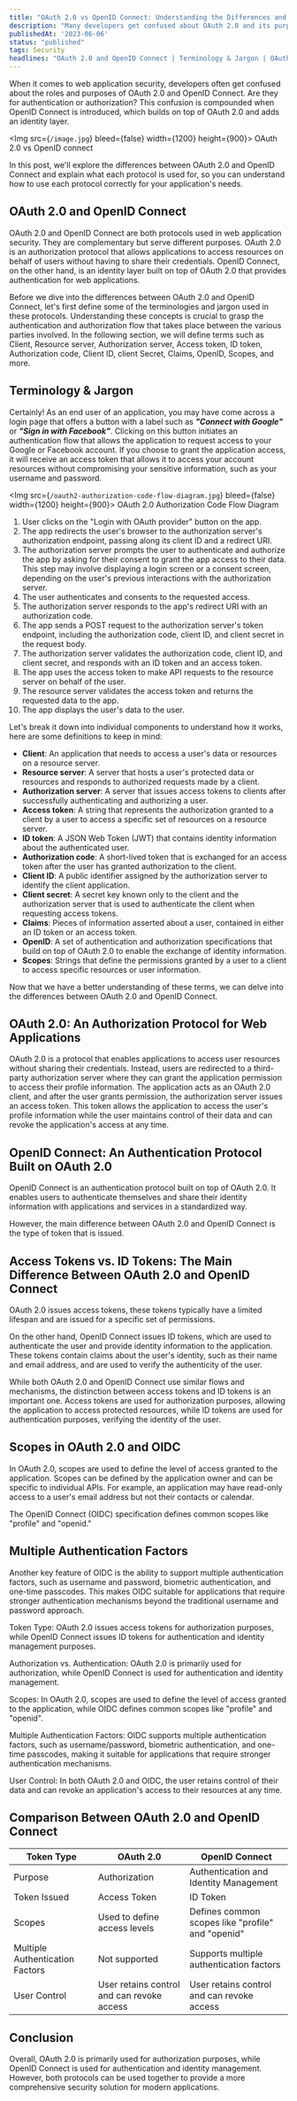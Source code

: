 ```yaml
---
title: "OAuth 2.0 vs OpenID Connect: Understanding the Differences and Use Cases"
description: "Many developers get confused about OAuth 2.0 and its purpose in web application security. Is it for authentication or authorization? The confusion is compounded when OpenID Connect is introduced, which builds on top of OAuth 2.0 and adds an identity layer."
publishedAt: '2023-06-06'
status: "published"
tags: Security
headlines: "OAuth 2.0 and OpenID Connect | Terminology & Jargon | OAuth 2.0: An Authorization Protocol for Web Applications | OpenID Connect: An Authentication Protocol Built on OAuth 2.0 | Access Tokens vs. ID Tokens: The Main Difference Between OAuth 2.0 and OpenID Connect | Scopes in OAuth 2.0 and OIDC | Multiple Authentication Factors | Comparison Between OAuth 2.0 and OpenID Connect | Conclusion"
---
```


When it comes to web application security, developers often get confused about the roles 
and purposes of OAuth 2.0 and OpenID Connect. Are they for authentication or authorization? 
This confusion is compounded when OpenID Connect is introduced, which builds on top of OAuth 2.0 
and adds an identity layer.

<Img src={`/image.jpg`} bleed={false} width={1200} height={900}>
  OAuth 2.0 vs OpenID connect
</Img>

In this post, we'll explore the differences between OAuth 2.0 and 
OpenID Connect and explain what each protocol is used for, so you can understand how to use each 
protocol correctly for your application's needs.

## OAuth 2.0 and OpenID Connect

OAuth 2.0 and OpenID Connect are both protocols used in web application security. 
They are complementary but serve different purposes. OAuth 2.0 is an authorization 
protocol that allows applications to access resources on behalf of users without 
having to share their credentials. OpenID Connect, on the other hand, is an identity 
layer built on top of OAuth 2.0 that provides authentication for web applications.

Before we dive into the differences between OAuth 2.0 and OpenID Connect, let's first define some of the 
terminologies and jargon used in these protocols. Understanding these concepts is crucial to grasp the 
authentication and authorization flow that takes place between the various parties involved. In the following 
section, we will define terms such as Client, Resource server, Authorization server, Access token, ID token, 
Authorization code, Client ID, client Secret, Claims, OpenID, Scopes, and more.

## Terminology & Jargon

Certainly! As an end user of an application, you may have come across a login page that offers a 
button with a label such as ***"Connect with Google"*** or ***"Sign in with Facebook"***. 
Clicking on this button initiates an authentication flow that allows the application to 
request access to your Google or Facebook account. If you choose to grant the application access, 
it will receive an access token that allows it to access your account resources without 
compromising your sensitive information, such as your username and password.


<Img src={`/oauth2-authorization-code-flow-diagram.jpg`} bleed={false} width={1200} height={900}>
   OAuth 2.0 Authorization Code Flow Diagram
</Img>

1. User clicks on the "Login with OAuth provider" button on the app.
2. The app redirects the user's browser to the authorization server's authorization endpoint, passing along its client ID and a redirect URI.
3. The authorization server prompts the user to authenticate and authorize the app by asking for their consent to grant the app access to their data. This step may involve displaying a login screen or a consent screen, depending on the user's previous interactions with the authorization server.
4. The user authenticates and consents to the requested access.
5. The authorization server responds to the app's redirect URI with an authorization code.
6. The app sends a POST request to the authorization server's token endpoint, including the authorization code, client ID, and client secret in the request body.
7. The authorization server validates the authorization code, client ID, and client secret, and responds with an ID token and an access token.
8. The app uses the access token to make API requests to the resource server on behalf of the user.
9. The resource server validates the access token and returns the requested data to the app.
10. The app displays the user's data to the user.

Let's break it down into individual components to understand how it works, here are some 
definitions to keep in mind:

- **Client**: An application that needs to access a user's data or resources on a resource server.
- **Resource server**: A server that hosts a user's protected data or resources and responds to authorized requests made by a client.
- **Authorization server**: A server that issues access tokens to clients after successfully authenticating and authorizing a user.
- **Access token**: A string that represents the authorization granted to a client by a user to access a specific set of resources on a resource server.
- **ID token**: A JSON Web Token (JWT) that contains identity information about the authenticated user.
- **Authorization code**: A short-lived token that is exchanged for an access token after the user has granted authorization to the client.
- **Client ID**: A public identifier assigned by the authorization server to identify the client application.
- **Client secret**: A secret key known only to the client and the authorization server that is used to authenticate the client when requesting access tokens.
- **Claims**: Pieces of information asserted about a user, contained in either an ID token or an access token.
- **OpenID**: A set of authentication and authorization specifications that build on top of OAuth 2.0 to enable the exchange of identity information.
- **Scopes**: Strings that define the permissions granted by a user to a client to access specific resources or user information.

Now that we have a better understanding of these terms, we can delve into the differences between 
OAuth 2.0 and OpenID Connect.

## OAuth 2.0: An Authorization Protocol for Web Applications

OAuth 2.0 is a protocol that enables applications to access user resources 
without sharing their credentials. Instead, users are redirected to a third-party authorization 
server where they can grant the application permission to access their profile information. 
The application acts as an OAuth 2.0 client, and after the user grants permission, 
the authorization server issues an access token. This token allows the application to access 
the user's profile information while the user maintains control of their data and can revoke 
the application's access at any time.

## OpenID Connect: An Authentication Protocol Built on OAuth 2.0

OpenID Connect is an authentication protocol built on top of OAuth 2.0. It enables users 
to authenticate themselves and share their identity information with applications and 
services in a standardized way.

However, the main difference between OAuth 2.0 and OpenID Connect is the type of token that is issued. 

## Access Tokens vs. ID Tokens: The Main Difference Between OAuth 2.0 and OpenID Connect

OAuth 2.0 issues access tokens, these tokens typically have a limited lifespan and are issued 
for a specific set of permissions.

On the other hand, OpenID Connect issues ID tokens, which are used to authenticate the user and 
provide identity information to the application. These tokens contain claims about the user's identity, 
such as their name and email address, and are used to verify the authenticity of the user.

While both OAuth 2.0 and OpenID Connect use similar flows and mechanisms, the distinction between 
access tokens and ID tokens is an important one. Access tokens are used for authorization purposes, 
allowing the application to access protected resources, while ID tokens are used for authentication purposes, 
verifying the identity of the user.

## Scopes in OAuth 2.0 and OIDC

In OAuth 2.0, scopes are used to define the level of access granted to the application. 
Scopes can be defined by the application owner and can be specific to individual APIs. For example, 
an application may have read-only access to a user's email address but not their contacts or calendar.

The OpenID Connect (OIDC) specification defines common scopes like "profile" and "openid."

## Multiple Authentication Factors

Another key feature of OIDC is the ability to support multiple authentication factors, 
such as username and password, biometric authentication, and one-time passcodes. 
This makes OIDC suitable for applications that require stronger authentication mechanisms beyond 
the traditional username and password approach.

Token Type: OAuth 2.0 issues access tokens for authorization purposes, while OpenID Connect 
issues ID tokens for authentication and identity management purposes.

Authorization vs. Authentication: OAuth 2.0 is primarily used for authorization, while OpenID Connect 
is used for authentication and identity management.

Scopes: In OAuth 2.0, scopes are used to define the level of access granted to the application, while OIDC 
defines common scopes like "profile" and "openid".

Multiple Authentication Factors: OIDC supports multiple authentication factors, such as username/password, 
biometric authentication, and one-time passcodes, making it suitable for applications that require stronger 
authentication mechanisms.

User Control: In both OAuth 2.0 and OIDC, the user retains control of their data and can revoke 
an application's access to their resources at any time.

## Comparison Between OAuth 2.0 and OpenID Connect

| Token Type | OAuth 2.0 | OpenID Connect |
|------------|-----------|----------------|
| Purpose    | Authorization | Authentication and Identity Management |
| Token Issued | Access Token | ID Token |
| Scopes | Used to define access levels | Defines common scopes like "profile" and "openid" |
| Multiple Authentication Factors | Not supported | Supports multiple authentication factors |
| User Control | User retains control and can revoke access | User retains control and can revoke access |

## Conclusion

Overall, OAuth 2.0 is primarily used for authorization purposes, while OpenID Connect is 
used for authentication and identity management. However, both protocols can be used together 
to provide a more comprehensive security solution for modern applications.